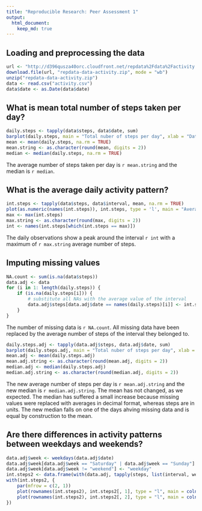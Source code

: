 ```yaml
---
title: "Reproducible Research: Peer Assessment 1"
output: 
  html_document:
    keep_md: true
---
```

  
## Loading and preprocessing the data
```r
url <- "http://d396qusza40orc.cloudfront.net/repdata%2Fdata%2Factivity.zip"
download.file(url, "repdata-data-activity.zip", mode = "wb")
unzip("repdata-data-activity.zip")
data <- read.csv("activity.csv")
data$date <- as.Date(data$date)
```
  
## What is mean total number of steps taken per day?
```r
daily.steps <- tapply(data$steps, data$date, sum)
barplot(daily.steps, main = "Total nuber of steps per day", xlab = "Date", ylab = "Total number of steps")
mean <- mean(daily.steps, na.rm = TRUE)
mean.string <- as.character(round(mean, digits = 2))
median <- median(daily.steps, na.rm = TRUE)
```
The average number of steps taken per day is `r mean.string` and the median is `r median`.  
  
## What is the average daily activity pattern?
```r
int.steps <- tapply(data$steps, data$interval, mean, na.rm = TRUE)
plot(as.numeric(names(int.steps)), int.steps, type = 'l', main = "Average number of steps per daily interval", xlab = "Interval", ylab = "Avera steps")
max <- max(int.steps)
max.string <- as.character(round(max, digits = 2))
int <- names(int.steps[which(int.steps == max)])
```
The daily observations show a peak around the interval `r int` with a maximum of `r max.string` average number of steps.  
  
## Imputing missing values
```r
NA.count <- sum(is.na(data$steps))
data.adj <- data
for (i in 1: length(daily.steps)) {
    if (is.na(daily.steps[i])) {
        # substitute all NAs with the average value of the interval
        data.adj$steps[data.adj$date == names(daily.steps)[i]] <- int.steps
    }
}
```
The number of missing data is `r NA.count`. All missing data have been replaced by the average number of steps of the interval they belonged to.
```r
daily.steps.adj <- tapply(data.adj$steps, data.adj$date, sum)
barplot(daily.steps.adj, main = "Total nuber of steps per day", xlab = "Date", ylab = "Total number of steps")
mean.adj <- mean(daily.steps.adj)
mean.adj.string <- as.character(round(mean.adj, digits = 2))
median.adj <- median(daily.steps.adj)
median.adj.string <- as.character(round(median.adj, digits = 2))
```
The new average number of steps per day is `r mean.adj.string` and the new median is `r median.adj.string`. The mean has not changed, as we expected. The median has suffered a small increase because missing values were replaced with averages in decimal format, whereas steps are in units. The new median falls on one of the days ahving missing data and is equal by construction to the mean.
  
## Are there differences in activity patterns between weekdays and weekends?
```r
data.adj$week <- weekdays(data.adj$date)
data.adj$week[data.adj$week == "Saturday" | data.adj$week == "Sunday"] <- "weekend"
data.adj$week[data.adj$week != "weekend"] <- "weekday"
int.steps2 <- data.frame(with(data.adj, tapply(steps, list(interval, week), mean)))
with(int.steps2, {
    par(mfrow = c(2, 1))
    plot(rownames(int.steps2), int.steps2[, 1], type = "l", main = colnames(int.steps2)[1], xlab = "Interval", ylab = "Number of teps")
    plot(rownames(int.steps2), int.steps2[, 2], type = "l", main = colnames(int.steps2)[2], xlab = "Interval", ylab = "Number of teps")
})
```
